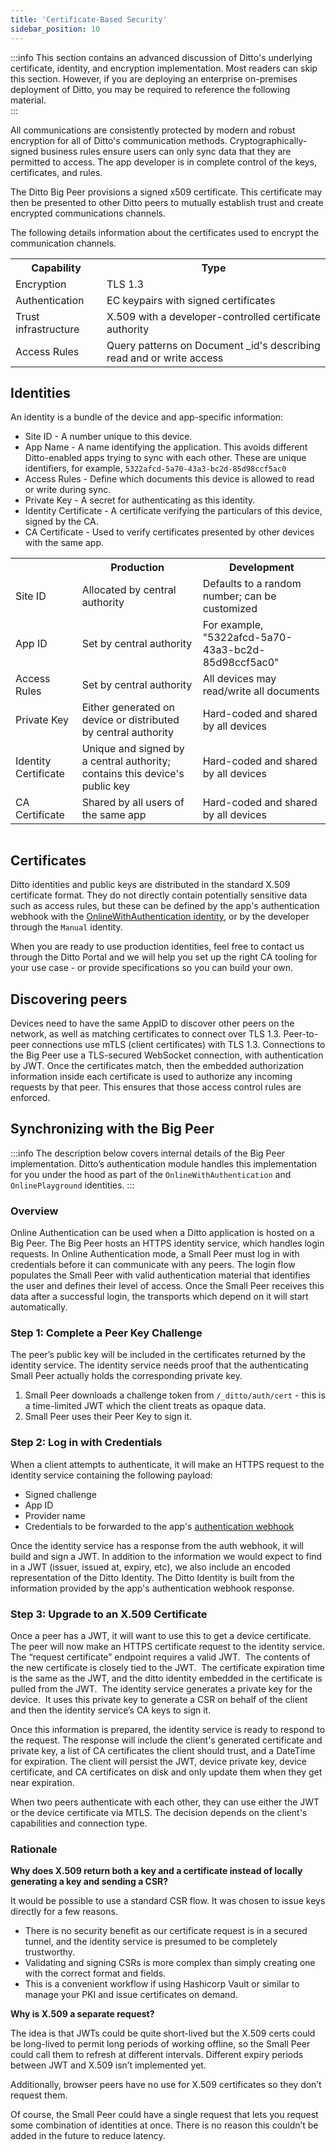 ```yaml
---
title: 'Certificate-Based Security'
sidebar_position: 10
---
```



:::info
This section contains an advanced discussion of Ditto's underlying certificate, identity, and
encryption implementation. Most readers can skip this section.  However, if you are deploying an enterprise
on-premises deployment of Ditto, you may be required to reference the following
material.  
:::

All communications are consistently protected by modern and robust encryption
for all of Ditto's communication methods. Cryptographically-signed business
rules ensure users can only sync data that they are permitted to access. The app
developer is in complete control of the keys, certificates, and rules.

The Ditto Big Peer provisions a signed x509 certificate. This certificate may
then be presented to other Ditto peers to mutually establish trust and create
encrypted communications channels. 
 
The following details information about the certificates used to encrypt the
communication channels.

<table>
<tr>
  <th>Capability</th>
  <th>Type</th>
</tr>

<tr>
  <td>Encryption</td>
  <td>TLS 1.3</td>
</tr>

<tr>
  <td>Authentication</td>
  <td>EC keypairs with signed certificates</td>
</tr>

<tr>
  <td>Trust infrastructure</td>
  <td>X.509 with a developer-controlled certificate authority</td>
</tr>

<tr>
  <td>Access Rules</td>
  <td>
    Query patterns on Document _id's describing read and or write access
  </td>
</tr>

</table>

## Identities

An identity is a bundle of the device and app-specific information:

* Site ID - A number unique to this device.
* App Name - A name identifying the application. This avoids different Ditto-enabled apps trying to sync with each other. These are unique identifiers, for example, `5322afcd-5a70-43a3-bc2d-85d98ccf5ac0`
* Access Rules - Define which documents this device is allowed to read or write during sync.
* Private Key - A secret for authenticating as this identity.
* Identity Certificate - A certificate verifying the particulars of this device, signed by the CA.
* CA Certificate - Used to verify certificates presented by other devices with the same app.

<table>
  <tr>
    <th></th>
    <th>Production</th>
    <th>Development</th>
  </tr>

  <tr>
    <td>Site ID</td>
    <td>Allocated by central authority</td>
    <td>Defaults to a random number; can be customized</td>
  </tr>

  <tr>
    <td>App ID</td>
    <td>Set by central authority</td>
    <td>For example, "5322afcd-5a70-43a3-bc2d-85d98ccf5ac0"</td>
  </tr>

  <tr>
    <td>Access Rules</td>
    <td>Set by central authority</td>
    <td>All devices may read/write all documents</td>
  </tr>

  <tr>
    <td>Private Key</td>
    <td>Either generated on device or distributed by central authority</td>
    <td>Hard-coded and shared by all devices</td>
  </tr>

  <tr>
    <td>Identity Certificate</td>
    <td>
      Unique and signed by a central authority; contains this device's public key
    </td>
    <td>Hard-coded and shared by all devices</td>
  </tr>

  <tr>
    <td>CA Certificate</td>
    <td>Shared by all users of the same app</td>
    <td>Hard-coded and shared by all devices</td>
  </tr>

  <table></table>
</table>


## Certificates

Ditto identities and public keys are distributed in the standard X.509
certificate format. They do not directly contain potentially sensitive data such as access rules,
but these can be defined by the app's authentication webhook with the 
[OnlineWithAuthentication identity](../security/authentication), or by the
developer through the `Manual` identity.
 
When you are ready to use production identities, feel free to contact
us through the Ditto Portal and we will help you set up the right CA
tooling for your use case - or provide specifications so you can build your own.


## Discovering peers

Devices need to have the same AppID to discover other peers on the network, as
well as matching certificates to connect over TLS 1.3. Peer-to-peer connections use mTLS (client certificates) with TLS 1.3. Connections to the Big Peer use a TLS-secured WebSocket connection, with authentication by JWT. Once the certificates match,
then the embedded authorization information inside each certificate is used to
authorize any incoming requests by that peer. This ensures that those access
control rules are enforced. 
 
## Synchronizing with the Big Peer

:::info
The description below covers internal details of the Big Peer implementation.  Ditto’s authentication module handles this
implementation for you under the hood as part of the `OnlineWithAuthentication` and `OnlinePlayground`
identities. 
:::

### Overview

Online Authentication can be used when a Ditto application is hosted on a Big Peer. The Big Peer hosts an HTTPS identity service, which handles login requests. In Online Authentication mode, a Small Peer must log in with credentials before it can communicate with any peers. The login flow populates the Small Peer with valid authentication material that identifies the user and defines their level of access. Once the Small Peer receives this data after a successful login, the transports which depend on it will start automatically.

###  Step 1: Complete a Peer Key Challenge

The peer’s public key will be included in the certificates returned by the identity service. The identity service needs proof that the authenticating Small Peer actually holds the corresponding private key.

1. Small Peer downloads a challenge token from `/_ditto/auth/cert` - this is a time-limited JWT which the client treats as opaque data.
2. Small Peer uses their Peer Key to sign it.

### Step 2: Log in with Credentials

When a client attempts to authenticate, it will make an HTTPS request to the identity service containing the following payload:

- Signed challenge
- App ID
- Provider name
- Credentials to be forwarded to the app's [authentication webhook](../security/authentication)

Once the identity service has a response from the auth webhook, it will build and sign a JWT. In addition to the information we would expect to find in a JWT (issuer, issued at, expiry, etc), we also include an encoded representation of the Ditto Identity.
The Ditto Identity is built from the information provided by the app's authentication webhook response.

### Step 3: Upgrade to an X.509 Certificate

Once a peer has a JWT, it will want to use this to get a device certificate.  The
peer will now make an HTTPS certificate request to the identity service.
The “request certificate” endpoint requires a valid JWT.  The contents of the
new certificate is closely tied to the JWT.  The certificate expiration time is the same as the JWT, and the ditto identity embedded in the
certificate is pulled from the JWT.  The identity service generates a
private key for the device.  It uses this private key to generate a CSR on
behalf of the client and then the identity service’s CA keys to sign it.

Once this information is prepared, the identity service is ready to respond to the request.
The response will include the client's generated certificate and private key, a list of CA certificates the client should trust, and a DateTime for
expiration. The client will persist the JWT, device private key, device
certificate, and CA certificates on disk and only update them when they get near
expiration.

When two peers authenticate with each other, they can use either
the JWT or the device certificate via MTLS. The decision depends on the client's
capabilities and connection type.

### Rationale

**Why does X.509 return both a key and a certificate instead of locally generating a key and sending a CSR?**

It would be possible to use a standard CSR flow. It was chosen to issue keys directly for a few reasons.

- There is no security benefit as our certificate request is in a secured tunnel, and the identity service is presumed to be completely trustworthy.
- Validating and signing CSRs is more complex than simply creating one with the correct format and fields.
- This is a convenient workflow if using Hashicorp Vault or similar to manage your PKI and issue certificates on demand.

**Why is X.509 a separate request?**

The idea is that JWTs could be quite short-lived but the X.509 certs could be long-lived to permit long periods of working offline, so the Small Peer could call them to refresh at different intervals. Different expiry periods between JWT and X.509 isn’t implemented yet.

Additionally, browser peers have no use for X.509 certificates so they don’t request them.

Of course, the Small Peer could have a single request that lets you request some combination of identities at once. There is no reason this couldn’t be added in the future to reduce latency.

